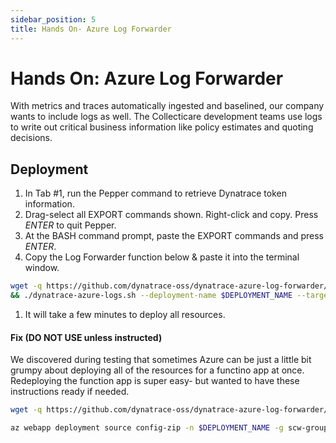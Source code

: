 ```yaml
---
sidebar_position: 5
title: Hands On- Azure Log Forwarder
---
```


# Hands On: Azure Log Forwarder

With metrics and traces automatically ingested and baselined, our company wants to include logs as well. The Collecticare development teams use logs to write out critical business information like policy estimates and quoting decisions.

## Deployment

1. In Tab #1, run the Pepper command to retrieve Dynatrace token information.
1. Drag-select all EXPORT commands shown. Right-click and copy. Press _ENTER_ to quit Pepper.
1. At the BASH command prompt, paste the EXPORT commands and press _ENTER_.
1. Copy the Log Forwarder function below & paste it into the terminal window.

```bash
wget -q https://github.com/dynatrace-oss/dynatrace-azure-log-forwarder/releases/latest/download/dynatrace-azure-logs.sh -O dynatrace-azure-logs.sh && chmod +x ./dynatrace-azure-logs.sh \
&& ./dynatrace-azure-logs.sh --deployment-name $DEPLOYMENT_NAME --target-url $TARGET_URL --target-api-token $TARGET_API_TOKEN --resource-group $RESOURCE_GROUP --event-hub-connection-string $EVENT_HUB_CONNECTION_STRING --require-valid-certificate true
```

1. It will take a few minutes to deploy all resources.

#### Fix (DO NOT USE unless instructed)

We discovered during testing that sometimes Azure can be just a little bit grumpy about deploying all of the resources for a functino app at once. Redeploying the function app is super easy- but wanted to have these instructions ready if needed.

```bash
wget -q https://github.com/dynatrace-oss/dynatrace-azure-log-forwarder/releases/download/release-0.1.6/dynatrace-azure-log-forwarder.zip -O dynatrace-azure-log-forwarder.zip
```

```bash
az webapp deployment source config-zip -n $DEPLOYMENT_NAME -g scw-group-nerdycoast --src dynatrace-azure-log-forwarder.zip
```
